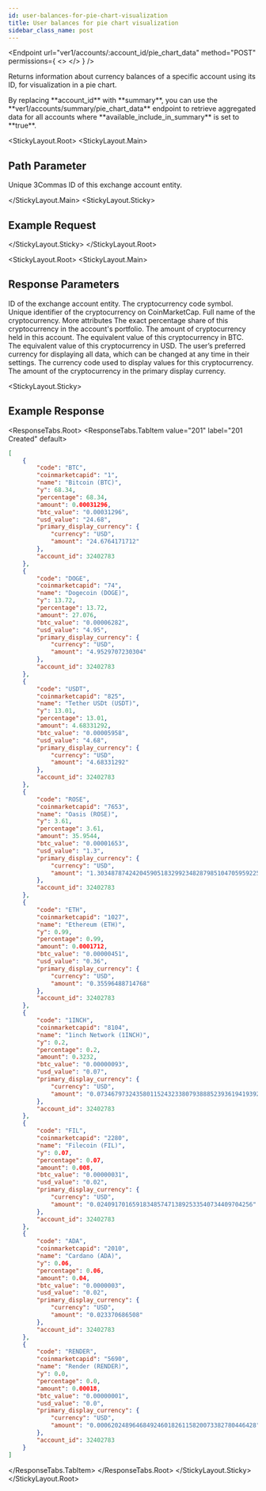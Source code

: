 ```yaml
---
id: user-balances-for-pie-chart-visualization
title: User balances for pie chart visualization
sidebar_class_name: post
---
```



<Endpoint
  url="ver1/accounts/:account_id/pie_chart_data"
  method="POST"
  permissions={
    <>
      <Permission title="Permission" description="ACCOUNTS_READ" />
      <Permission title="Security" description="SIGNED" />
    </>
  }
/>

Returns information about currency balances of a specific account using its ID, for visualization in a pie chart.

<Informer variant="info">
By replacing **account_id** with **summary**, you can use the **ver1/accounts/summary/pie_chart_data** endpoint to retrieve aggregated data for all accounts where **available_include_in_summary** is set to **true**.
</Informer>

<Separator />

<StickyLayout.Root>
<StickyLayout.Main>

## Path Parameter 

<ApiParam name='account_id' type='integer' id="account_id" required>
Unique 3Commas ID of this exchange account entity.
</ApiParam>

</StickyLayout.Main>
<StickyLayout.Sticky>

## Example Request

<NoContentEndpoint method="POST" endpoint="/ver1/accounts/32402783/pie_chart_data" />

</StickyLayout.Sticky>
</StickyLayout.Root>

<StickyLayout.Root>
<StickyLayout.Main>

## Response Parameters

<ApiParam name='account_id' type='integer' id="account_id">
ID of the exchange account entity.
</ApiParam>

<ApiParam name='code' type='string' id="code">
The cryptocurrency code symbol.
</ApiParam>

<ApiParam name='coinmarketcapid' type='string' id="coinmarketcapid">
Unique identifier of the cryptocurrency on CoinMarketCap.
</ApiParam>

<ApiParam name='name' type='string' id="name">
Full name of the cryptocurrency.
</ApiParam>

<CollapseAll>
<CollapseAllHeading> More attributes <CollapseAllButton /> </CollapseAllHeading>

<CollapsibleApiParam name='percentage' type='string' id="percentage">
The exact percentage share of this cryptocurrency in the account's portfolio.
</CollapsibleApiParam>

<CollapsibleApiParam name='amount' type='string' id="amount">
The amount of cryptocurrency held in this account.
</CollapsibleApiParam>

<CollapsibleApiParam name='btc_value' type='string' id="btc_value">
The equivalent value of this cryptocurrency in BTC.
</CollapsibleApiParam>

<CollapsibleApiParam name='usd_value' type='string' id="usd_value">
The equivalent value of this cryptocurrency in USD.
</CollapsibleApiParam>

<CollapsibleApiParam name='primary_display_currency' type='object' id="primary_display_currency">
   The user’s preferred currency for displaying all data, which can be changed at any time in their settings.
    <CollapsibleNestedParams>
      <ApiParam name='currency' type="string" id="currency">
           The currency code used to display values for this cryptocurrency.
      </ApiParam> 
      <ApiParam name='amount' type="string" id="amount">
           The amount of the cryptocurrency in the primary display currency.
      </ApiParam>   
   </CollapsibleNestedParams>
</CollapsibleApiParam>
</CollapseAll>
</StickyLayout.Main>

<StickyLayout.Sticky>

## Example Response

<ResponseTabs.Root>
<ResponseTabs.TabItem value="201" label="201 Created" default>
```json
[
    {
        "code": "BTC",
        "coinmarketcapid": "1",
        "name": "Bitcoin (BTC)",
        "y": 68.34,
        "percentage": 68.34,
        "amount": 0.00031296,
        "btc_value": "0.00031296",
        "usd_value": "24.68",
        "primary_display_currency": {
            "currency": "USD",
            "amount": "24.6764171712"
        },
        "account_id": 32402783
    },
    {
        "code": "DOGE",
        "coinmarketcapid": "74",
        "name": "Dogecoin (DOGE)",
        "y": 13.72,
        "percentage": 13.72,
        "amount": 27.076,
        "btc_value": "0.00006282",
        "usd_value": "4.95",
        "primary_display_currency": {
            "currency": "USD",
            "amount": "4.9529707230304"
        },
        "account_id": 32402783
    },
    {
        "code": "USDT",
        "coinmarketcapid": "825",
        "name": "Tether USDt (USDT)",
        "y": 13.01,
        "percentage": 13.01,
        "amount": 4.68331292,
        "btc_value": "0.00005958",
        "usd_value": "4.68",
        "primary_display_currency": {
            "currency": "USD",
            "amount": "4.68331292"
        },
        "account_id": 32402783
    },
    {
        "code": "ROSE",
        "coinmarketcapid": "7653",
        "name": "Oasis (ROSE)",
        "y": 3.61,
        "percentage": 3.61,
        "amount": 35.9544,
        "btc_value": "0.00001653",
        "usd_value": "1.3",
        "primary_display_currency": {
            "currency": "USD",
            "amount": "1.30348787424204590518329923482879851047059592256"
        },
        "account_id": 32402783
    },
    {
        "code": "ETH",
        "coinmarketcapid": "1027",
        "name": "Ethereum (ETH)",
        "y": 0.99,
        "percentage": 0.99,
        "amount": 0.0001712,
        "btc_value": "0.00000451",
        "usd_value": "0.36",
        "primary_display_currency": {
            "currency": "USD",
            "amount": "0.35596488714768"
        },
        "account_id": 32402783
    },
    {
        "code": "1INCH",
        "coinmarketcapid": "8104",
        "name": "1inch Network (1INCH)",
        "y": 0.2,
        "percentage": 0.2,
        "amount": 0.3232,
        "btc_value": "0.00000093",
        "usd_value": "0.07",
        "primary_display_currency": {
            "currency": "USD",
            "amount": "0.0734679732435801152432338079388852393619419392"
        },
        "account_id": 32402783
    },
    {
        "code": "FIL",
        "coinmarketcapid": "2280",
        "name": "Filecoin (FIL)",
        "y": 0.07,
        "percentage": 0.07,
        "amount": 0.008,
        "btc_value": "0.00000031",
        "usd_value": "0.02",
        "primary_display_currency": {
            "currency": "USD",
            "amount": "0.02409170165918348574713892533540734409704256"
        },
        "account_id": 32402783
    },
    {
        "code": "ADA",
        "coinmarketcapid": "2010",
        "name": "Cardano (ADA)",
        "y": 0.06,
        "percentage": 0.06,
        "amount": 0.04,
        "btc_value": "0.0000003",
        "usd_value": "0.02",
        "primary_display_currency": {
            "currency": "USD",
            "amount": "0.023370686508"
        },
        "account_id": 32402783
    },
    {
        "code": "RENDER",
        "coinmarketcapid": "5690",
        "name": "Render (RENDER)",
        "y": 0.0,
        "percentage": 0.0,
        "amount": 0.00018,
        "btc_value": "0.00000001",
        "usd_value": "0.0",
        "primary_display_currency": {
            "currency": "USD",
            "amount": "0.000620248964684924601826115820073382780446428"
        },
        "account_id": 32402783
    }
]
```
</ResponseTabs.TabItem>
</ResponseTabs.Root>
</StickyLayout.Sticky>
</StickyLayout.Root>
